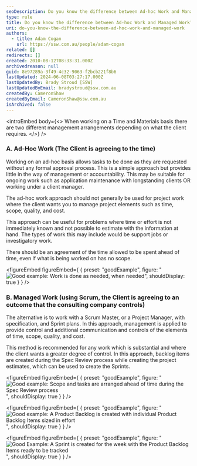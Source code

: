 ```yaml
---
seoDescription: Do you know the difference between Ad-hoc Work and Managed Work? Learn how to manage tasks effectively on a Time and Materials basis with Scrum Master or Project Manager.
type: rule
title: Do you know the difference between Ad-hoc Work and Managed Work?
uri: do-you-know-the-difference-between-ad-hoc-work-and-managed-work
authors:
  - title: Adam Cogan
    url: https://ssw.com.au/people/adam-cogan
related: []
redirects: []
created: 2010-08-12T08:33:31.000Z
archivedreason: null
guid: 8e97289a-3f49-4c32-9063-f2bcb221f8b6
lastUpdated: 2024-06-08T03:27:17.000Z
lastUpdatedBy: Brady Stroud [SSW]
lastUpdatedByEmail: bradystroud@ssw.com.au
createdBy: CameronShaw
createdByEmail: CameronShaw@ssw.com.au
isArchived: false
---
```


<introEmbed
  body={<>
When working on a Time and Materials basis there are two different management arrangements depending on what the client requires.
  </>}
/>
### A. Ad-Hoc Work (The Client is agreeing to the time)

Working on an ad-hoc basis allows tasks to be done as they are requested without any formal approval process. This is a simple approach but provides little in the way of management or accountability. This may be suitable for ongoing work such as application maintenance with longstanding clients OR working under a client manager.

The ad-hoc work approach should not generally be used for project work where the client wants you to manage project elements such as time, scope, quality, and cost.

This approach can be useful for problems where time or effort is not immediately known and not possible to estimate with the information at hand. The types of work this may include would be support jobs or investigatory work.

There should be an agreement of the time allowed to be spent ahead of time, even if what is being worked on has no scope.

<figureEmbed figureEmbed={ {
  preset: "goodExample",
  figure: "![Good example: Work is done as needed, when needed](/uploads/rules/do-you-know-the-difference-between-ad-hoc-work-and-managed-work/work-done-as-needed-when-needed.png)",
  shouldDisplay: true
} } />


### B. Managed Work (using Scrum, the Client is agreeing to an outcome that the consulting company controls)

The alternative is to work with a Scrum Master, or a Project Manager, with specification, and Sprint plans. In this approach, management is applied to provide control and additional communication and controls of the elements of time, scope, quality, and cost.

This method is recommended for any work which is substantial and where the client wants a greater degree of control. In this approach, backlog items are created during the Spec Review process while creating the project estimates, which can be used to create the Sprints.

<figureEmbed figureEmbed={ {
  preset: "goodExample",
  figure: "![Good example: Scope and tasks are arranged ahead of time during the Spec Review process](/uploads/rules/do-you-know-the-difference-between-ad-hoc-work-and-managed-work/scope-tasks-spec-review.png)",
  shouldDisplay: true
} } />


<figureEmbed figureEmbed={ {
  preset: "goodExample",
  figure: "![Good example: A Product Backlog is created with individual Product Backlog Items sized in effort](/uploads/rules/do-you-know-the-difference-between-ad-hoc-work-and-managed-work/product-backlog-example.png)",
  shouldDisplay: true
} } />


<figureEmbed figureEmbed={ {
  preset: "goodExample",
  figure: "![Good Example: A Sprint is created for the week with the Product Backlog Items ready to be tracked](/uploads/rules/do-you-know-the-difference-between-ad-hoc-work-and-managed-work/sprint-example.png)",
  shouldDisplay: true
} } />
